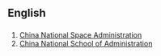 ==English==

==={{initialism}}===
{{infl|en|initialism}}

# [[w:China National Space Administration|China National Space Administration]]
# [[w:China National School of Administration|China National School of Administration]]
{{anagrams:en/acns}}